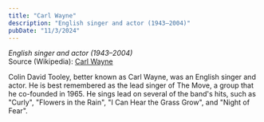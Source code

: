 ```yaml
---
title: "Carl Wayne"
description: "English singer and actor (1943–2004)"
pubDate: "11/3/2024"
---
```


*English singer and actor (1943–2004)*  
Source (Wikipedia): [Carl Wayne][1]

Colin David Tooley, better known as Carl Wayne, was an English singer and actor. He is best remembered as the lead singer of The Move, a group that he co-founded in 1965. He sings lead on several of the band's hits, such as "Curly", "Flowers in the Rain", "I Can Hear the Grass Grow", and "Night of Fear".

[1]: https://en.wikipedia.org/wiki/Carl_Wayne
